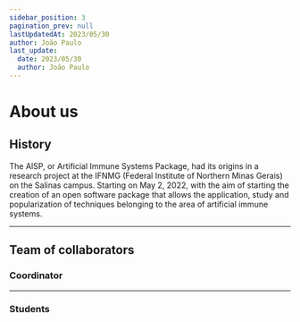 ```yaml
---
sidebar_position: 3
pagination_prev: null
lastUpdatedAt: 2023/05/30
author: João Paulo
last_update:
  date: 2023/05/30
  author: João Paulo
---
```



# About us

## History

The AISP, or Artificial Immune Systems Package, had its origins in a research project at the IFNMG (Federal Institute of Northern Minas Gerais) on the Salinas campus. Starting on May 2, 2022, with the aim of starting the creation of an open software package that allows the application, study and popularization of techniques belonging to the area of artificial immune systems.

---

## Team of collaborators

### Coordinator

<div className="row padding-horiz--md">
    
<TeamUser 
    name='Alison Zille Lopes'
    date='2022'
    githubUrl='https://github.com/alisonzille'
    lattesUrl='http://lattes.cnpq.br/3294097090760981'
/>

</div>

---

### Students

<div className="row padding-horiz--md">

<TeamUser 
    name='João Paulo'
    date='2022-2023'
    description="I was tasked with implementing version 0.1, which features the BNSA and RNSA negative selection classes, including fixed and variable radius versions."
    githubUrl='https://github.com/Joao-Paulo-Silva'
    lattesUrl='http://lattes.cnpq.br/2561057724411407'
/>

</div>